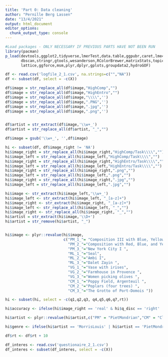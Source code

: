 ```yaml
---
title: 'Part 0: Data cleaning'
author: "Pernille Berg Lassen"
date: "13/4/2021"
output: html_document
editor_options: 
  chunk_output_type: console
---
```


```r
#Load packages - ONLY NECESSARY IF PREVIOUS PARTS HAVE NOT BEEN RUN
library(pacman)
p_load(devtools,ggplot2,tidyverse,lmerTest,data.table,ggpubr,caret,lme4,png,
       dbscan,stringr,gtools,wesanderson,RColorBrewer,matrixStats,topicmodels,
       lattice,ggforce,msm,plyr,dplyr,gplots,groupdata2,hydroGOF)

```

```r
df <- read.csv('logfile_2_1.csv', na.strings=c("","NA"))
df <- subset(df, select = -c(X))

df$image = str_replace_all(df$image,"HighComp","")
df$image = str_replace_all(df$image,"HighEntro","")
df$image = str_replace_all(df$image,"\\\\",'')
df$image = str_replace_all(df$image,".PNG",'')
df$image = str_replace_all(df$image,".jpg",'')
df$image = str_replace_all(df$image,".png",'')


df$artist = str_extract(df$image,'\\w+_')
df$artist = str_replace_all(df$artist, "_","")

df$image = gsub('\\w+_', '',df$image)

hi <- subset(df, df$image_right != 'NA')
hi$image_right = str_replace_all(hi$image_right,"HighComp/Task\\\\","")
hi$image_left = str_replace_all(hi$image_left,"HighComp/Task\\\\","")
hi$image_right = str_replace_all(hi$image_right,"HighEntro/Task\\\\","")
hi$image_left = str_replace_all(hi$image_left,"HighEntro/Task\\\\","")
hi$image_right = str_replace_all(hi$image_right,".png","")
hi$image_left = str_replace_all(hi$image_left,".png","")
hi$image_right = str_replace_all(hi$image_right,".jpg","")
hi$image_left = str_replace_all(hi$image_left,".jpg","")

hi$image <- str_extract(hi$image_left,'\\w+_')
hi$image_left <- str_extract(hi$image_left, "_[a-z]+")
hi$image_right <- str_extract(hi$image_right, "_[a-z]+")
hi$image_left <- str_replace_all(hi$image_left, "_","")
hi$image_right <- str_replace_all(hi$image_right, "_","")
hi$artist = str_extract(hi$image,'\\D+')
hi$artist = str_remove(hi$artist, "_")


hi$image <- plyr::revalue(hi$image,
                          c("PM_1_"= "Composition III with Blue, Yellow and White",
                            "PM_2_"="Composition with Red, Blue, and Yellow ",    
                            "PM_3_"="New York City I ",
                            "ML_1_"="Seal",
                            "ML_2_"="Ambi I",
                            "ML_3_"="Dalet Zayin ",
                            "VG_1_"="Vase with irises",
                            "VG_2_"="Farmhouse in Provence ",
                            "VG_3_"="Women picking olives ",
                            "CM_1_"="Poppy Field, Argenteuil ",
                            "CM_2_"="Poplars (four trees) ",
                            "CM_3_"="The Grotto of Port-Domois "))

hi <- subset(hi, select = -c(q1,q2,q3, q4,q5,q6,q7,rt))

hi$accuracy <- ifelse(hi$image_right == 'real' & hi$q_disc == 'right' | hi$image_left == 'real' & hi$q_disc == 'left','1','0')

hi$artist <- plyr::revalue(hi$artist,c("PM" = "PietMondrian","CM" = "ClaudeMonet", "VG" = "VanGogh", "ML" = "MorrisLouis"))

hi$genre <- ifelse(hi$artist == 'MorrisLouis' | hi$artist == 'PietMondrian','abstract','fig')

df$rt <- df$rt + 10

df_interes <- read.csv('questionaire_2_1.csv')
df_interes <- subset(df_interes, select = -c(X))


```
